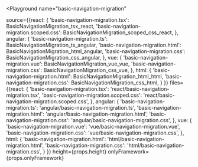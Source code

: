 

<Playground
  name="basic-navigation-migration"
  
  source={{react: {
             'basic-navigation-migration.tsx': BasicNavigationMigration_tsx_react,
             'basic-navigation-migration.scoped.css': BasicNavigationMigration_scoped_css_react,
           },
           angular: {
             'basic-navigation-migration.ts': BasicNavigationMigration_ts_angular,
             'basic-navigation-migration.html': BasicNavigationMigration_html_angular,
             'basic-navigation-migration.css': BasicNavigationMigration_css_angular,
           },
           vue: {
             'basic-navigation-migration.vue': BasicNavigationMigration_vue_vue,
             'basic-navigation-migration.css': BasicNavigationMigration_css_vue,
           },
           html: {
             'basic-navigation-migration.html': BasicNavigationMigration_html_html,
             'basic-navigation-migration.css': BasicNavigationMigration_css_html,
           }
}}
  files={{react: {
            'basic-navigation-migration.tsx': 'react/basic-navigation-migration.tsx',
            'basic-navigation-migration.scoped.css': 'react/basic-navigation-migration.scoped.css',
          },
          angular: {
            'basic-navigation-migration.ts': 'angular/basic-navigation-migration.ts',
            'basic-navigation-migration.html': 'angular/basic-navigation-migration.html',
            'basic-navigation-migration.css': 'angular/basic-navigation-migration.css',
          },
          vue: {
            'basic-navigation-migration.vue': 'vue/basic-navigation-migration.vue',
            'basic-navigation-migration.css': 'vue/basic-navigation-migration.css',
          },
          html: {
            'basic-navigation-migration.html': 'html/basic-navigation-migration.html',
            'basic-navigation-migration.css': 'html/basic-navigation-migration.css',
          }
}}
  height={props.height}
  onlyFramework={props.onlyFramework}
></Playground>
